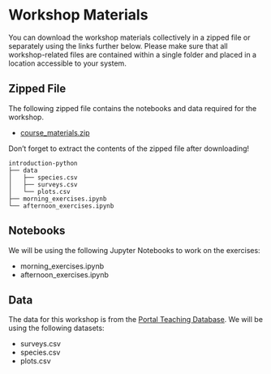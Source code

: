 # Workshop Materials {.unnumbered}

You can download the workshop materials collectively in a zipped file or separately using the links further below. Please make sure that all workshop-related files are contained within a single folder and placed in a location accessible to your system.

## Zipped File

The following zipped file contains the notebooks and data required for the workshop. 

- [course_materials.zip](https://github.com/UtrechtUniversity/workshop-introduction-to-python/raw/main/course_materials.zip)

Don't forget to extract the contents of the zipped file after downloading!

```
introduction-python
├── data
│   ├── species.csv
│   ├── surveys.csv
│   └── plots.csv
├── morning_exercises.ipynb 
└── afternoon_exercises.ipynb            
```

## Notebooks

We will be using the following Jupyter Notebooks to work on the exercises:

- morning_exercises.ipynb
- afternoon_exercises.ipynb

## Data

The data for this workshop is from the [Portal Teaching Database](https://figshare.com/articles/Portal_Project_Teaching_Database/1314459). We will be using the following datasets:

- surveys.csv
- species.csv
- plots.csv
